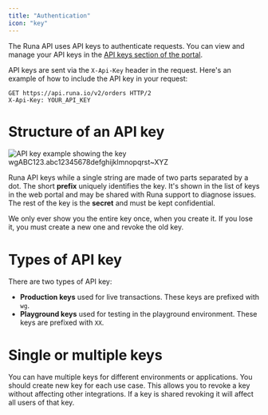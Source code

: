 ```yaml
---
title: "Authentication"
icon: "key"
---
```


The Runa API uses API keys to authenticate requests. You can view and manage your API keys in the [API keys section of the portal](https://app.runa.io/api-keys).

API keys are sent via the `X-Api-Key` header in the request. Here's an example of how to include the API key in your request:

```http
GET https://api.runa.io/v2/orders HTTP/2
X-Api-Key: YOUR_API_KEY
```

# Structure of an API key

![API key example showing the key wgABC123.abc12345678defghijklmnopqrst~XYZ](https://files.readme.io/28eff297bd7a40f8cd374062f4871eca43f0760a9eb5e3afa663299e1b86a85c-api-key-parts.png)

Runa API keys while a single string are made of two parts separated by a dot. The short **prefix** uniquely identifies the key. It's shown in the list of keys in the web portal and may be shared with Runa support to diagnose issues. The rest of the key is the **secret** and must be kept confidential.

We only ever show you the entire key once, when you create it. If you lose it, you must create a new one and revoke the old key.

# Types of API key

There are two types of API key:

- **Production keys** used for live transactions. These keys are prefixed with `wg`.
- **Playground keys** used for testing in the playground environment. These keys are prefixed with `XX`.

# Single or multiple keys

You can have multiple keys for different environments or applications. You should create new key for each use case. This allows you to revoke a key without affecting other integrations. If a key is shared revoking it will affect all users of that key.
